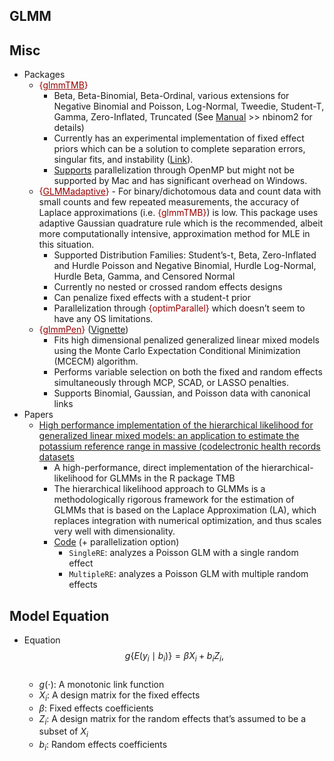 ## GLMM {#sec-me-glmm .unnumbered}

## Misc {#sec-me-glmm-misc .unnumbered}

-   Packages
    -   [{]{style="color: #990000"}[glmmTMB](https://cran.r-project.org/web/packages/glmmTMB/index.html){style="color: #990000"}[}]{style="color: #990000"}
        -   Beta, Beta-Binomial, Beta-Ordinal, various extensions for Negative Binomial and Poisson, Log-Normal, Tweedie, Student-T, Gamma, Zero-Inflated, Truncated (See [Manual](https://cran.r-project.org/web/packages/glmmTMB/glmmTMB.pdf) \>\> nbinom2 for details)
        -   Currently has an experimental implementation of fixed effect priors which can be a solution to complete separation errors, singular fits, and instability ([Link](https://cran.r-project.org/web/packages/glmmTMB/vignettes/priors.html)).
        -   [Supports](https://cran.r-project.org/web/packages/glmmTMB/vignettes/parallel.html) parallelization through OpenMP but might not be supported by Mac and has significant overhead on Windows.
    -   [{]{style="color: #990000"}[GLMMadaptive](https://drizopoulos.github.io/GLMMadaptive/){style="color: #990000"}[}]{style="color: #990000"} - For binary/dichotomous data and count data with small counts and few repeated measurements, the accuracy of Laplace approximations (i.e. [{glmmTMB}]{style="color: #990000"}) is low. This package uses adaptive Gaussian quadrature rule which is the recommended, albeit more computationally intensive, approximation method for MLE in this situation.
        -   Supported Distribution Families: Student's-t, Beta, Zero-Inflated and Hurdle Poisson and Negative Binomial, Hurdle Log-Normal, Hurdle Beta, Gamma, and Censored Normal
        -   Currently no nested or crossed random effects designs
        -   Can penalize fixed effects with a student-t prior
        -   Parallelization through [{optimParallel}]{style="color: #990000"} which doesn't seem to have any OS limitations.
    -   [{]{style="color: #990000"}[glmmPen](https://cran.r-project.org/web/packages/glmmPen/index.html){style="color: #990000"}[}]{style="color: #990000"} ([Vignette](https://journal.r-project.org/articles/RJ-2023-086/))
        -   Fits high dimensional penalized generalized linear mixed models using the Monte Carlo Expectation Conditional Minimization (MCECM) algorithm.
        -   Performs variable selection on both the fixed and random effects simultaneously through MCP, SCAD, or LASSO penalties.
        -   Supports Binomial, Gaussian, and Poisson data with canonical links
-   Papers
    -   [High performance implementation of the hierarchical likelihood for generalized linear mixed models: an application to estimate the potassium reference range in massive (codelectronic health records datasets](https://pmc.ncbi.nlm.nih.gov/articles/PMC8310602/)
        -   A high-performance, direct implementation of the hierarchical-likelihood for GLMMs in the R package TMB
        -   The hierarchical likelihood approach to GLMMs is a methodologically rigorous framework for the estimation of GLMMs that is based on the Laplace Approximation (LA), which replaces integration with numerical optimization, and thus scales very well with dimensionality.
        -   [Code](https://bitbucket.org/chrisarg/laplaceapproximationandhyperkalemia/src/master/) (+ parallelization option)
            -   `SingleRE`: analyzes a Poisson GLM with a single random effect
            -   `MultipleRE`: analyzes a Poisson GLM with multiple random effects

## Model Equation {#sec-me-glmm-me .unnumbered}

-   Equation\
    $$
    g\{E(y_i \mid b_i)\} = \beta X_i + b_i Z_i,
    $$\
    -   $g(⋅)$: A monotonic link function
    -   $X_i$: A design matrix for the fixed effects
    -   $\beta$: Fixed effects coefficients
    -   $Z_i$: A design matrix for the random effects that's assumed to be a subset of $X_i$
    -   $b_i$: Random effects coefficients
